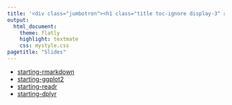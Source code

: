 ```yaml
---
title: '<div class="jumbotron"><h1 class="title toc-ignore display-3" align="center">Slides</h1><p class="lead" align="center">Danielle Navarro</p></div>'
output:
  html_document:
    theme: flatly
    highlight: textmate
    css: mystyle.css
pagetitle: "Slides"
---
```


- [starting-rmarkdown](./starting-rmarkdown)
- [starting-ggplot2](./starting-ggplot2)
- [starting-readr](./starting-readr)
- [starting-dplyr](./starting-dplyr)
